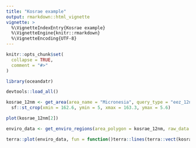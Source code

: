 ```yaml
---
title: "Kosrae example"
output: rmarkdown::html_vignette
vignette: >
  %\VignetteIndexEntry{Kosrae example}
  %\VignetteEngine{knitr::rmarkdown}
  %\VignetteEncoding{UTF-8}
---
```


```r
knitr::opts_chunk$set(
  collapse = TRUE,
  comment = "#>"
)
```

```r
library(oceandatr)
```

```r
devtools::load_all()
```

```r
kosrae_12nm <- get_area(area_name = "Micronesia", query_type = "eez_12nm", mregions_column = "sovereign1") %>% 
  sf::st_crop(xmin = 162.6, ymin = 5, xmax = 163.3, ymax = 5.6)

plot(kosrae_12nm[2])
```

```r
enviro_data <- get_enviro_regions(area_polygon = kosrae_12nm, raw_data = TRUE)

terra::plot(enviro_data, fun = function()terra::lines(terra::vect(kosrae_12nm)))
```

